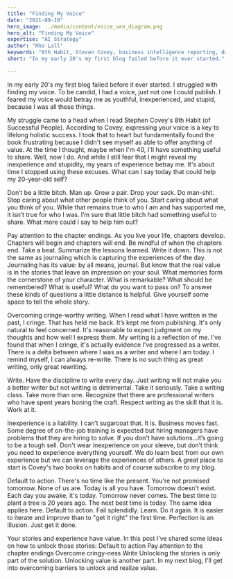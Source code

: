```yaml
---
title: "Finding My Voice"
date: "2021-09-19"
hero_image: ../media/content/voice_ven_diagram.png
hero_alt: "Finding My Voice"
expertise: "AI Strategy"
author: "Rho Lall"
keywords: "8th Habit, Steven Covey, business intelligence reporting, data driven decision making, data driven decisions, using data to make decisions"
short: "In my early 20's my first blog failed before it ever started."

---
```


In my early 20's my first blog failed before it ever started. I struggled with finding my voice. To be candid, I had a voice, just not one I could publish. I feared my voice would betray me as youthful, inexperienced, and stupid,
because I was all these things. 

My struggle came to a head when I read Stephen Covey's 8th Habit (of Successful People). According to Covey, expressing your voice is a key to lifelong holistic success. I took that to heart but fundamentally found the book frustrating because I didn't see myself as able to offer anything of value.  At the time I thought, maybe when I'm 40, I'll have something useful to share. Well, now I do. And while I still fear that I might reveal my inexperience and stupidity, my years of experience betray me. It's about time I stopped using these excuses. 
What can I say today that could help my 20-year-old self?

Don’t be a little bitch. Man up. Grow a pair. Drop your sack. Do man-shit. Stop caring about what other people think of you. Start caring about what you think of you. 
While that remains true to who I am and has supported me, it isn’t true for who I was. I’m sure that little bitch had something useful to share. What more could I say to help him out?

Pay attention to the chapter endings. As you live your life, chapters develop. Chapters will begin and chapters will end. Be mindful of when the chapters end. Take a beat. Summarize the lessons learned. Write it down. This is not the same as journaling which is capturing the experiences of the day. Journaling has its value: by all means, journal. But know that the real value is in the stories that leave an impression on your soul. What memories form the cornerstone of your character. What is remarkable? What should be remembered? What is useful? What do you want to pass on? To answer these kinds of questions a little distance is helpful. Give yourself some space to tell the whole story.

Overcoming cringe-worthy writing. When I read what I have written in the past, I cringe. That has held me back. It’s kept me from publishing. It's only natural to feel concerned. It's reasonable to expect judgment on my thoughts and how well I express them. My writing is a reflection of me.  I’ve found that when I cringe, it's actually evidence I’ve progressed as a writer. There is a delta between where I was as a writer and where I am today. I remind myself, I can always re-write. There is no such thing as great writing, only great rewriting.

Write. Have the discipline to write every day. Just writing will not make you a better writer but not writing is detrimental. Take it seriously. Take a writing class. Take more than one. Recognize that there are professional writers who have spent years honing the craft.  Respect writing as the skill that it is. Work at it.

Inexperience is a liability. I can’t sugarcoat that. It is. Business moves fast. Some degree of on-the-job training is expected but hiring managers have problems that they are hiring to solve. If you don’t have solutions...it’s going to be a tough sell. Don't wear inexperience on your sleeve, but don’t think you need to experience everything yourself. We do learn best from our own experience but we can leverage the experiences of others. A great place to start is Covey's two books on habits and of course subscribe to my blog.

Default to action. There's no time like the present. You're not promised tomorrow. None of us are. Today is all you have. Tomorrow doesn't exist. Each day you awake, it's today. Tomorrow never comes. The best time to plant a tree is 20 years ago. The next best time is today. The same idea applies here.
Default to action. Fail splendidly. Learn. Do it again. It is easier to iterate and improve than to "get it right" the first time. Perfection is an illusion. Just get it done.

Your stories and experience have value. In this post I’ve shared some ideas on how to unlock those stories:
Default to action
Pay attention to the chapter endings
Overcome cringy-ness
Write
Unlocking the stories is only part of the solution. Unlocking value is another part. In my next blog, I'll get into overcoming barriers to unlock and realize value.

